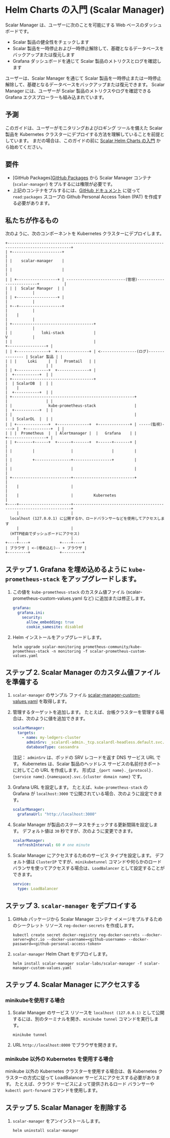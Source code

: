 # Helm Charts の入門 (Scalar Manager)
Scalar Manager は、ユーザーに次のことを可能にする Web ベースのダッシュボードです。
* Scalar 製品の健全性をチェックします
* Scalar 製品を一時停止および一時停止解除して、基礎となるデータベースをバックアップまたは復元します
* Grafana ダッシュボードを通じて Scalar 製品のメトリクスとログを確認します

ユーザーは、Scalar Manager を通じて Scalar 製品を一時停止または一時停止解除して、基礎となるデータベースをバックアップまたは復元できます。
Scalar Manager には、ユーザーが Scalar 製品のメトリクスやログを確認できる Grafana エクスプローラーも組み込まれています。

## 予測
このガイドは、ユーザーがモニタリングおよびロギング ツールを備えた Scalar 製品を Kubernetes クラスターにデプロイする方法を理解していることを前提としています。
まだの場合は、このガイドの前に [Scalar Helm Charts の入門](getting-started-scalar-helm-charts.mdx) から始めてください。

## 要件

* [GitHub Packages][GitHub Packages](https://github.com/orgs/scalar-labs/packages) から Scalar Manager コンテナ (`scalar-manager`) をプルするには権限が必要です。
* 上記のコンテナをプルするには、[GitHub ドキュメント](https://docs.github.com/en/github/authenticating-to-github/keeping-your-account-and-data-secure/creating-a-personal-access-token) に従って `read:packages` スコープの Github Personal Access Token (PAT) を作成する必要があります。

## 私たちが作るもの

次のように、次のコンポーネントを Kubernetes クラスターにデプロイします。

```
+--------------------------------------------------------------------------------------------------+
| +----------------------+                                                                         |
| |    scalar-manager    |                                                                         |
| |                      |                                                                         |
| | +------------------+ | --------------------------(管理)--------------------------+           |
| | |  Scalar Manager  | |                                                             |           |
| | +------------------+ |                                                             |           |
| +--+-------------------+                                                             |           |
|    |                                                                                 |           |
| +------------------------------------+                                               |           |
| |             loki-stack             |                                               V           |
| |                                    |                                       +-----------------+ |
| | +--------------+  +--------------+ | <----------------(ログ)--------------- | Scalar 製品 | |
| | |     Loki     |  |   Promtail   | |                                       |                 | |
| | +--------------+  +--------------+ |                                       |  +-----------+  | |
| +------------------------------------+                                       |  | ScalarDB  |  | |
|    |                                                                         |  +-----------+  | |
| +------------------------------------------------------+                     |                 | |
| |                kube-prometheus-stack                 |                     |  +-----------+  | |
| |                                                      |                     |  | ScalarDL  |  | |
| | +--------------+  +--------------+  +--------------+ | -----(監視)----> |  +-----------+  | |
| | |  Prometheus  |  | Alertmanager |  |   Grafana    | |                     +-----------------+ |
| | +-------+------+  +------+-------+  +------+-------+ |                                         |
| |         |                |                 |         |                                         |
| |         +----------------+-----------------+         |                                         |
| |                          |                           |                                         |
| +--------------------------+---------------------------+                                         |
|    |                       |                                                                     |
|    |                       |         Kubernetes                                                  |
+----+-----------------------+---------------------------------------------------------------------+
     |                       |
  localhost (127.0.0.1) に公開するか、ロードバランサーなどを使用してアクセスします
     |                       |
  (HTTP経由でダッシュボードにアクセス)
     |                       |
+----+----+             +----+----+
| ブラウザ | <-(埋め込む)-- + ブラウザ |
+---------+             +---------+
```

## ステップ 1. Grafana を埋め込めるように `kube-prometheus-stack` をアップグレードします。

1. この値を `kube-prometheus-stack` のカスタム値ファイル (scalar-prometheus-custom-values.yaml など) に追加または修正します。
   ```yaml
   grafana:
     grafana.ini:
       security:
         allow_embedding: true
         cookie_samesite: disabled
   ```

1. Helm インストールをアップグレードします。
   ```console
   helm upgrade scalar-monitoring prometheus-community/kube-prometheus-stack -n monitoring -f scalar-prometheus-custom-values.yaml
   ```

## ステップ 2. Scalar Manager のカスタム値ファイルを準備する

1. `scalar-manager` のサンプル ファイル [scalar-manager-custom-values.yaml](./conf/scalar-manager-custom-values.yaml) を取得します。

1. 管理するターゲットを追加します。 たとえば、台帳クラスターを管理する場合は、次のように値を追加できます。
   ```yaml
   scalarManager:
     targets:
       - name: my-ledgers-cluster
         adminSrv: _scalardl-admin._tcp.scalardl-headless.default.svc.cluster.local
         databaseType: cassandra
   ```
   注記： `adminSrv` は、ポッドの SRV レコードを返す DNS サービス URL です。 Kubernetes は、Scalar 製品のヘッドレス サービスの名前付きポートに対してこの URL を作成します。 形式は `_{port name}._{protocol}.{service name}.{namespace}.svc.{cluster domain name}` です。

1. Grafana URL を設定します。 たとえば、`kube-prometheus-stack` の Grafana が `localhost:3000` で公開されている場合、次のように設定できます。
   ```yaml
   scalarManager:
     grafanaUrl: "http://localhost:3000"
   ```

1. Scalar Manager が製品のステータスをチェックする更新間隔を設定します。 デフォルト値は `30` 秒ですが、次のように変更できます。
   ```yaml
   scalarManager:
     refreshInterval: 60 # one minute
   ```

1. Scalar Manager にアクセスするためのサービス タイプを設定します。 デフォルト値は `ClusterIP` ですが、`minikubetunnel` コマンドや何らかのロードバランサを使ってアクセスする場合は、`LoadBalancer` として設定することができます。
   ```yaml
   service:
     type: LoadBalancer
   ```

## ステップ 3. `scalar-manager` をデプロイする

1. GitHub パッケージから Scalar Manager コンテナ イメージをプルするためのシークレット リソース `reg-docker-secrets` を作成します。
   ```console
   kubectl create secret docker-registry reg-docker-secrets --docker-server=ghcr.io --docker-username=<github-username> --docker-password=<github-personal-access-token>
   ```

1. `scalar-manager` Helm Chart をデプロイします。
   ```console
   helm install scalar-manager scalar-labs/scalar-manager -f scalar-manager-custom-values.yaml
   ```

## ステップ 4. Scalar Manager にアクセスする

### minikubeを使用する場合

1. Scalar Manager のサービス リソースを `localhost (127.0.0.1)` として公開するには、別のターミナルを開き、`minikube tunnel` コマンドを実行します。
   ```console
   minikube tunnel
   ```

1. URL `http://localhost:8000` でブラウザを開きます。

### minikube 以外の Kubernetes を使用する場合

minikube 以外の Kubernetes クラスターを使用する場合は、各 Kubernetes クラスターの方式に従って LoadBalancer サービスにアクセスする必要があります。 たとえば、クラウド サービスによって提供されるロード バランサーや `kubectl port-forward` コマンドを使用します。

## ステップ 5. Scalar Manager を削除する
1. `scalar-manager` をアンインストールします。
   ```console
   helm uninstall scalar-manager
   ```
